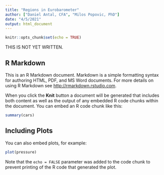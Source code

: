 ```yaml
---
title: "Regions in Eurobarometer"
author: ["Daniel Antal, CFA", "Milos Popovic, PhD"]
date: "4/5/2021"
output: html_document
---
```


```r
knitr::opts_chunk$set(echo = TRUE)
```

THIS IS NOT YET WRITTEN.

## R Markdown

This is an R Markdown document. Markdown is a simple formatting syntax for authoring HTML, PDF, and MS Word documents. For more details on using R Markdown see <http://rmarkdown.rstudio.com>.

When you click the **Knit** button a document will be generated that includes both content as well as the output of any embedded R code chunks within the document. You can embed an R code chunk like this:

```r
summary(cars)
```

## Including Plots

You can also embed plots, for example:

```r
plot(pressure)
```

Note that the `echo = FALSE` parameter was added to the code chunk to prevent printing of the R code that generated the plot.
